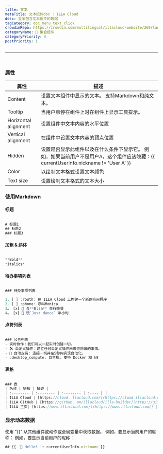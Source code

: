 ```yaml
---
title: 文本
metaTitle: 文本组件doc | ILLA Cloud
desc: 显示包含文本组件的数据
tagCategory: doc_menu_text_click
crowdinRepo: https://crowdin.com/multilingual/illacloud-website/269?languages=zhcn&filter=basic&value=0
categoryName: 🧬 集合组件
categoryPriority: 6
postPriority: 1
---
```


* * *

## <h2 hidden>文本</h2>

<img src='https://cdn.illacloud.com/official-website/img/docs/assemble/text1.png' alt="" />

### 属性

| 属性                   | 描述                                                                                       |
| -------------------- | ---------------------------------------------------------------------------------------- |
| Content              | 设置文本组件中显示的文本。 支持Markdown和纯文本。                                                            |
| Tooltip              | 当用户悬停在组件上时在组件上显示工具提示。                                                                    |
| Horizontal alignment | 设置组件中文本内容的水平位置                                                                           |
| Vertical alignment   | 在组件中设置文本内容的顶点位置                                                                          |
| Hidden               | 设置是否显示此组件以及在什么条件下显示它。 例如，如果当前用户不是用户A，这个组件应该隐藏：{{ currentUserInfo.nickname != 'User A' }} |
| Color                | 以绘制文本格式设置文本颜色                                                                            |
| Text size            | 设置绘制文本格式的文本大小                                                                            |

### 使用Markdown

#### 标题

<img src='https://cdn.illacloud.com/official-website/img/docs/assemble/text2.png' alt="" />

```jsx
# 标题1
## 标题2
### 标题3
```

#### 加粗 & 斜体

<img src='https://cdn.illacloud.com/official-website/img/docs/assemble/text3.png' alt="" />

```jsx
**Bold**
*Italics*
```

#### 待办事项列表

<img src='https://cdn.illacloud.com/official-website/img/docs/assemble/text4.png' alt="" />

```jsx
### 待办事项列表

1. [ ] :routh: 在 ILLA Cloud 上构建一个新的应用程序
2. [ ] :phone: 呼叫Monica
3。 [x] 🍷 与**Elsa** 举行晚餐
4。 [x] 💃 玩`Just dance` 半小时
```

#### 点符列表

<img src='https://cdn.illacloud.com/official-website/img/docs/assemble/text5.png' alt="" />

```jsx
### 公告列表
- 实时协作：我们可以一起实时创建一切。
- 🛠️ 自定义插件：建立任何自定义插件来做你想做的事情。
- 🤖 自动支持: 连接一切并在5秒内实现自动化。
- :desktop_compute: 自主机: 支持 Docker 和 k8
```

#### 表格

<img src='https://cdn.illacloud.com/official-website/img/docs/assemble/text6.png' alt="" />

```jsx
### 表
| 名称 | 链接 | 描述 |
| :-------- | :-------- | :-------- | :---- | |
| ILLA Cloud | [https://cloud. llacloud.com/](https://cloud.illacloud.com/) |在 ILLA Cloud|
| ILLA GitHub | [https://github. om/illacloud/illa-builder](https://github.com/illacloud/illa-builder)|GitHub|
| ILLA 主页| [https://www.illacloud.com/](https://www.illacloud.com/) |ILLA 云官员网站
```

### 显示动态数据

使用 "{{" 从其他组件或动作或全局变量中获取数据。 例如，要显示当前用户的昵称： 例如，要显示当前用户的昵称：

```jsx
## {{ '👋 Hello! '+ currentUserInfo.nickname }}
```
